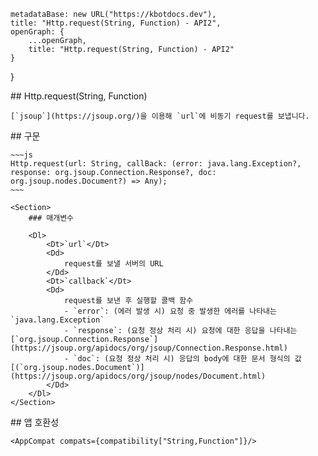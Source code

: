 
    metadataBase: new URL("https://kbotdocs.dev"),
    title: "Http.request(String, Function) - API2",
    openGraph: {
        ...openGraph,
        title: "Http.request(String, Function) - API2"
    }
}

<Section>
    ## Http.request(String, Function)

    [`jsoup`](https://jsoup.org/)을 이용해 `url`에 비동기 request를 보냅니다.
</Section>
<Section>
    ## 구문

    ~~~js
    Http.request(url: String, callBack: (error: java.lang.Exception?, response: org.jsoup.Connection.Response?, doc: org.jsoup.nodes.Document?) => Any);
    ~~~

    <Section>
        ### 매개변수

        <Dl>
            <Dt>`url`</Dt>
            <Dd>
                request를 보낼 서버의 URL
            </Dd>
            <Dt>`callback`</Dt>
            <Dd>
                request를 보낸 후 실행할 콜백 함수
                - `error`: (에러 발생 시) 요청 중 발생한 에러를 나타내는 `java.lang.Exception`
                - `response`: (요청 정상 처리 시) 요청에 대한 응답을 나타내는 [`org.jsoup.Connection.Response`](https://jsoup.org/apidocs/org/jsoup/Connection.Response.html)
                - `doc`: (요청 정상 처리 시) 응답의 body에 대한 문서 형식의 값 [(`org.jsoup.nodes.Document`)](https://jsoup.org/apidocs/org/jsoup/nodes/Document.html)
            </Dd>
        </Dl>
    </Section>
</Section>
<Section>
    ## 앱 호환성

    <AppCompat compats={compatibility["String,Function"]}/>
</Section>